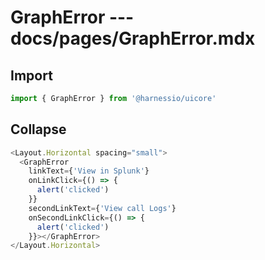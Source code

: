 # GraphError --- docs/pages/GraphError.mdx

## Import

```js
import { GraphError } from '@harnessio/uicore'
```

## Collapse

```js live=true
<Layout.Horizontal spacing="small">
  <GraphError
    linkText={'View in Splunk'}
    onLinkClick={() => {
      alert('clicked')
    }}
    secondLinkText={'View call Logs'}
    onSecondLinkClick={() => {
      alert('clicked')
    }}></GraphError>
</Layout.Horizontal>
```
